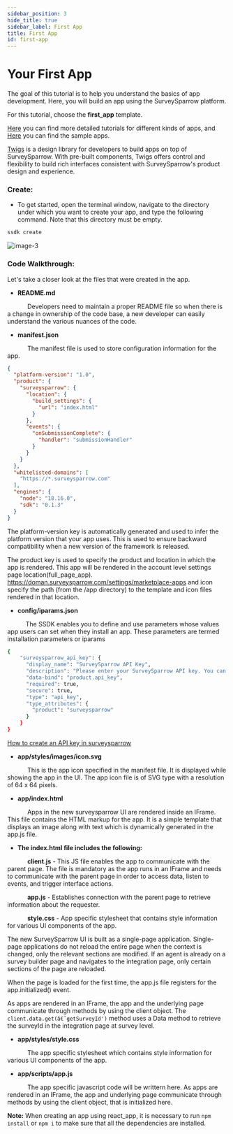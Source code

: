 ```yaml
---
sidebar_position: 3
hide_title: true
sidebar_label: First App
title: First App
id: first-app
---
```


# Your First App

The goal of this tutorial is to help you understand the basics of app development. Here, you will build an app using the SurveySparrow platform.

For this tutorial, choose the **first_app** template.

[Here](https://codelabs.surveysparrow.com/) you can find more detailed tutorials for different kinds of apps, and [Here](https://github.com/surveysparrow/appnest) you can find the sample apps.

[Twigs](https://twigs.surveysparrow.com)  is a design library for developers to build apps on top of SurveySparrow. With pre-built components, Twigs offers control and flexibility to build rich interfaces consistent with SurveySparrow's product design and experience.

### Create:

- To get started, open the terminal window, navigate to the directory under which you want to create your app, and type the following command. Note that this directory must be empty.

```bash
ssdk create
```

![image-3](https://static.surveysparrow.com/application/marketplace/ssdk-assets/image3.png)

### Code Walkthrough:

Let's take a closer look at the files that were created in the app.

- **README.md**

&emsp;&emsp;&emsp; Developers need to maintain a proper README file so when there is a change in ownership of the code base, a new developer can easily understand the various nuances of the code.

- **manifest.json**

&emsp;&emsp;&emsp; The manifest file is used to store configuration information for the app.

```json
{
  "platform-version": "1.0",
  "product": {
    "surveysparrow": {
      "location": {
        "build_settings": {
          "url": "index.html"
        }
      },
      "events": {
        "onSubmissionComplete": {
          "handler": "submissionHandler"
        }
      }
    }
  },
  "whitelisted-domains": [
    "https://*.surveysparrow.com"
  ],
  "engines": {
    "node": "18.16.0",
    "sdk": "0.1.3"
  }
}
```

The platform-version key is automatically generated and used to infer the platform version that your app uses. This is used to ensure backward compatibility when a new version of the framework is released.

The product key is used to specify the product and location in which the app is rendered. This app will be rendered in the account level settings page location(full_page_app). https://doman.surveysparrow.com/settings/marketplace-apps and icon specify the path (from the /app directory) to the template and icon files rendered in that location.

- **config/iparams.json**

&emsp;&emsp;&emsp;The SSDK enables you to define and use parameters whose values app users can set when they install an app. These parameters are termed installation parameters or iparams

```bash
{
    "surveysparrow_api_key": {
      "display_name": "SurveySparrow API Key",
      "description": "Please enter your SurveySparrow API key. You can find it in Settings -> Apps & Integrations -> Custom Apps",
      "data-bind": "product.api_key",
      "required": true,
      "secure": true,
      "type": "api_key",
      "type_attributes": {
        "product": "surveysparrow"
      }
    }
}
```

[How to create an API key in surveysparrow](https://support.surveysparrow.com/hc/en-us/articles/7080599894173-Integrating-with-Third-party-applications-using-SurveySparrow-API)

- **app/styles/images/icon.svg**

&emsp;&emsp;&emsp; This is the app icon specified in the manifest file. It is displayed while showing the app in the UI. The app icon file is of SVG type with a resolution of 64 x 64 pixels.

- **app/index.html**

&emsp;&emsp;&emsp; Apps in the new surveysparrow UI are rendered inside an IFrame. This file contains the HTML markup for the app. It is a simple template that displays an image along with text which is dynamically generated in the app.js file.

- **The index.html file includes the following:**

&emsp;&emsp;&emsp; **client.js** - This JS file enables the app to communicate with the parent page. The file is mandatory as the app runs in an IFrame and needs to communicate with the parent page in order to access data, listen to events, and trigger interface actions.

&emsp;&emsp;&emsp; **app.js** - Establishes connection with the parent page to retrieve information about the requester.

&emsp;&emsp;&emsp; **style.css** - App specific stylesheet that contains style information for various UI components of the app.

The new SurveySparrow UI is built as a single-page application. Single-page applications do not reload the entire page when the context is changed, only the relevant sections are modified. If an agent is already on a survey builder page and navigates to the integration page, only certain sections of the page are reloaded.

When the page is loaded for the first time, the app.js file registers for the app.initialized() event.

As apps are rendered in an IFrame, the app and the underlying page communicate through methods by using the client object. The ``` client.data.get(â€˜getSurveyId') ``` method uses a Data method to retrieve the surveyId in the integration page at survey level.

- **app/styles/style.css**

&emsp;&emsp;&emsp; The app specific stylesheet which contains style information for various UI components of the app.

- **app/scripts/app.js**

&emsp;&emsp;&emsp; The app specific javascript code will be writtern here. As apps are rendered in an IFrame, the app and underlying page communicate through methods by using the client object, that is initialized here.

**Note:** When creating an app using react_app, it is necessary to run ``` npm install ``` or ``` npm i ``` to make sure that all the dependencies are installed.